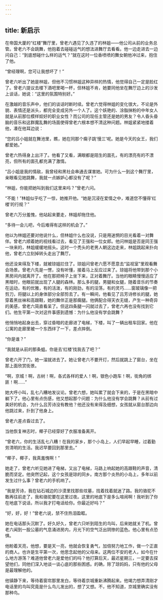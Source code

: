 ```yaml
---
---
---
```

title: 新启示
---




在帝国大厦的“红楼”舞厅里，曾老六遇见了久违了的林姐——他公司从前的业务总管。曾老六不会跳舞，他抱着去碰碰运气的想法进舞厅去看看。他一边走进去一边问自己：“到底想碰什么样的运气？”就在这时一位香喷喷的舞女朝他冲过来，抱住了他。

“曾经理啊，您可让我想坏了！”

曾老六听出了她是林姐，但他不习惯林姐这种异样的热情，他觉得自己一定是脸红了。曾老六提议去楼下酒吧里喝一杯，但林姐不肯，她要同他坐在舞厅边上的沙发上谈话，她说：“这里的氛围特别好。”

在激越的音乐声中，他们的谈话时断时续。曾老六觉得林姐的变化很大，不论是外貌、表情还是派头，都完全变成另外一个人了。这个妖艳的、涂脂抹粉的中年女人就是从前那位模样姣好的职业女性？而公司的现任主管还是她的男友？令人昏头昏脑的音乐和这群魔乱舞的场面使得曾老六根本想不清这种问题。林姐紧紧地搂着他，凑在他耳边说：

“您的吕小姐就在舞池里，瞧，她在同那个瘸子跳‘慢三’呢。她是今天的女王，我们都爱她。”

曾老六热得身上出汗了。他看了又看，满眼都是陌生的面孔，有的漂亮有的不漂亮，但所有的面孔都充满了激情。

“吕小姐是我的情敌，我曾经和黑社会串通去谋害她。可为什么一到这个舞厅里，亲眼看见她跳舞，我就一点嫉妒心都没有了呢？”

“林姐，你能把她叫到我们这里来吗？”曾老六问。

“不能！”林姐似乎吃了一惊，她推开他。“她是沉浸在爱情之中，难道您不懂得‘红楼’的行规？”

曾老六万分羞愧，他站起来要走，林姐却拖住他。

“多待一会儿吧，今后难得有这样的机会了。”

他以为林姐还要对他说什么，但林姐什么也没说，只是用迷惘的目光看着一对舞伴。曾老六顺着她的视线看过去，看见了王强和一位女郎。他问林姐是否是同王强一块来的，林姐缓缓地摇头。这时一个秃头的老男人朝这边走来，林姐跳起来扑向他，曾老六立刻掉转头走出了舞厅。

他还没来得及下楼，就被琼姐拦住了。琼姐问曾老六愿不愿意去“监视室”里观看舞会场景。曾老六先是一愣，没有听懂，接着马上反应过来了。琼姐将他带到那个小黑房间内就离开了。他在那把椅子上坐下来，正对着舞厅。当他的眼睛慢慢适应了黑暗时，他眼前就出现了人腿的森林。那么多的腿，男腿和女腿，随着音乐的节奏在运动，有的优雅，有的活泼，有的刚劲，有的淫荡，有的灵巧……窗玻璃像一把剪刀，将腿以上的身体部分全部剪去了。有一瞬间，他看见了吕芳诗修长的腿，她穿着黑丝袜和高跟鞋，她的舞伴正是那瘸腿。他俩配合得天衣无缝，产生一种奇异的美感，曾老六简直看呆了。但这四条腿一闪就过去了，曾老六再也没有找到它们。他生平第一次对这件事感到遗憾：为什么他没有学会跳舞？

他悄悄地起身出去，穿过昏暗的走廊进了电梯，下楼，叫了一辆出租车回家。他在公寓的走廊里被一个东西绊了一下，差点摔倒。

“你是谁？”

“我就是从前的那条蛆。你是去‘红楼’找我去了吧？”

曾老六开了门，她一溜就进去了。她让曾老六不要开灯，然后就跳上了窗台，坐在那上面欣赏街景。

“啊，京城！啊，古树！啊，各式各样的爱人！啊，银色小跑车！啊，街角的绑匪！啊……”

她大呼小叫，乱七八糟地发议论。曾老六想，她叫累了就会下来的，于是在黑暗中躺下了。他心里有点伤感，他又想起那个问题：为什么他没有学会跳舞？从前有过美好的机会，为什么吕芳诗没有教他？他还没有来得及细想，女孩就从窗台那边向他跳过来，扑到了他身上。

曾老六差点昏过去了。

当他恢复神志时，椰子已经穿好了衣服准备离开。

“曾老六，你的生活乱七八糟！在我的家乡，那个小岛上，人们早起早睡，过着勤劳清明的生活。我迟早要回到那里去。”

“椰子，椰子，我真羞愧啊！”

她走了，曾老六听见她进了电梯，又出了电梯，马路上响起她的高跟鞋的声音，清脆而坚定。他突然记起，这个女孩是琼的同乡。南方那个炎热的小岛上，多年以前发生过什么事？曾老六的手机响了。

“我是芳诗，我在钻石城边的沙漠里找那些坟墓，找着找着就迷了路。我的骆驼不敢再往前走了，我和骆驼要在这里过夜。这里的地底下是多么喧闹啊！我听到了你在地底下说话，所以我才打电话给你。你最近好吗？”

“好，好，好！”曾老六说，禁不住热泪盈眶。

她在电话那头沉默了。好久好久，曾老六只听到陌生的鸟叫，后来她就关了机。曾老六闻到一股公墓的气息涌进房内，月光下的空气泛出阴惨的蓝色。他心里有点恐惧。

他盼着天亮，他想，要是天一亮，他就会恢复勇气，加倍努力地工作，做一个正直的商人。也许是生平第一次，他思念起他的父母来。这两位不安的老人，如今在什么地方游荡？难道他曾老六是爱他们的吗？他打算后天，最迟星期三，一定要去探望他们，同他们深入地谈一谈心底的那些困惑。的确，除了琼妈妈，只有他的父母是最理解他的。

他镇静下来，等待着窗帘那里发白，等待着京城重新沸腾起来。他竭力想弄清刚才电话里的鸟叫究竟是什么鸟儿发出的，想了又想。不，他不知道，京城里确实没有那种鸟。